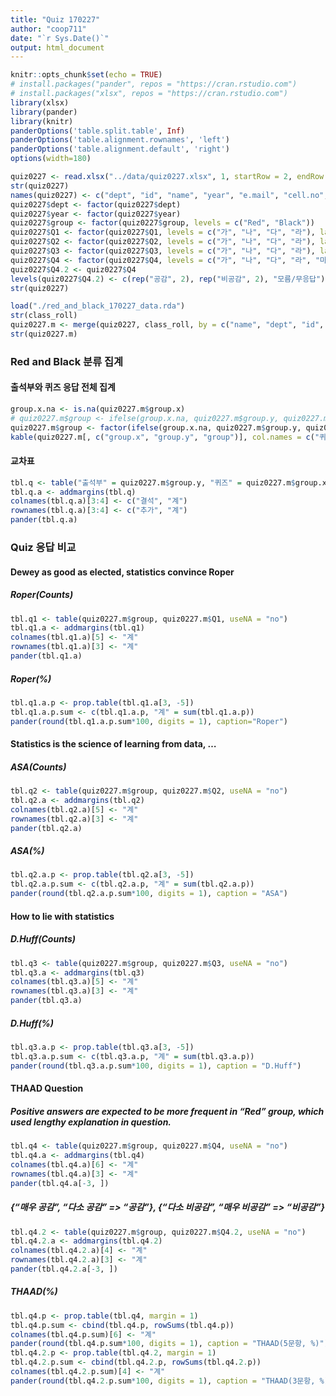 ```yaml
---
title: "Quiz 170227"
author: "coop711"
date: "`r Sys.Date()`"
output: html_document
---
```


```r
knitr::opts_chunk$set(echo = TRUE)
# install.packages("pander", repos = "https://cran.rstudio.com")
# install.packages("xlsx", repos = "https://cran.rstudio.com")
library(xlsx)
library(pander)
library(knitr)
panderOptions('table.split.table', Inf)
panderOptions('table.alignment.rownames', 'left')
panderOptions('table.alignment.default', 'right')
options(width=180)
```

```r
quiz0227 <- read.xlsx("../data/quiz0227.xlsx", 1, startRow = 2, endRow = 155, colIndex = c(3:7, 9:14), colClasses = c(rep("character", 11)), stringsAsFactors = FALSE)
str(quiz0227)
names(quiz0227) <- c("dept", "id", "name", "year", "e.mail", "cell.no", "Q1", "Q2", "Q3", "Q4", "group")
quiz0227$dept <- factor(quiz0227$dept)
quiz0227$year <- factor(quiz0227$year)
quiz0227$group <- factor(quiz0227$group, levels = c("Red", "Black"))
quiz0227$Q1 <- factor(quiz0227$Q1, levels = c("가", "나", "다", "라"), labels = c("통계학", "통계", "자료", "통계청"))
quiz0227$Q2 <- factor(quiz0227$Q2, levels = c("가", "나", "다", "라"), labels = c("통계학", "통계", "자료", "통계청"))
quiz0227$Q3 <- factor(quiz0227$Q3, levels = c("가", "나", "다", "라"), labels = c("통계학", "통계", "자료", "통계청"))
quiz0227$Q4 <- factor(quiz0227$Q4, levels = c("가", "나", "다", "라", "마"), labels = c("매우 공감", "다소 공감", "다소 비공감", "매우 비공감", "모름/무응답"))
quiz0227$Q4.2 <- quiz0227$Q4
levels(quiz0227$Q4.2) <- c(rep("공감", 2), rep("비공감", 2), "모름/무응답")
str(quiz0227)
```

```r
load("./red_and_black_170227_data.rda")
str(class_roll)
quiz0227.m <- merge(quiz0227, class_roll, by = c("name", "dept", "id", "year", "e.mail", "cell.no"), all = TRUE)
str(quiz0227.m)
```

### Red and Black 분류 집계

#### 출석부와 퀴즈 응답 전체 집계

```r
group.x.na <- is.na(quiz0227.m$group.x)
# quiz0227.m$group <- ifelse(group.x.na, quiz0227.m$group.y, quiz0227.m$group.x)
quiz0227.m$group <- factor(ifelse(group.x.na, quiz0227.m$group.y, quiz0227.m$group.x), labels = c("Red", "Black"))
kable(quiz0227.m[, c("group.x", "group.y", "group")], col.names = c("퀴즈", "출석부", "병합"))
```

#### 교차표

```r
tbl.q <- table("출석부" = quiz0227.m$group.y, "퀴즈" = quiz0227.m$group.x, useNA = "ifany")
tbl.q.a <- addmargins(tbl.q)
colnames(tbl.q.a)[3:4] <- c("결석", "계")
rownames(tbl.q.a)[3:4] <- c("추가", "계")
pander(tbl.q.a)
```

### Quiz 응답 비교

#### Dewey as good as elected, statistics convince Roper

##### Roper(Counts) 

```r
tbl.q1 <- table(quiz0227.m$group, quiz0227.m$Q1, useNA = "no")
tbl.q1.a <- addmargins(tbl.q1)
colnames(tbl.q1.a)[5] <- "계"
rownames(tbl.q1.a)[3] <- "계"
pander(tbl.q1.a)
```

##### Roper(%)

```r
tbl.q1.a.p <- prop.table(tbl.q1.a[3, -5])
tbl.q1.a.p.sum <- c(tbl.q1.a.p, "계" = sum(tbl.q1.a.p))
pander(round(tbl.q1.a.p.sum*100, digits = 1), caption="Roper")
```

#### Statistics is the science of learning from data, ...

##### ASA(Counts) 

```r
tbl.q2 <- table(quiz0227.m$group, quiz0227.m$Q2, useNA = "no")
tbl.q2.a <- addmargins(tbl.q2)
colnames(tbl.q2.a)[5] <- "계"
rownames(tbl.q2.a)[3] <- "계"
pander(tbl.q2.a)
```

##### ASA(%)

```r
tbl.q2.a.p <- prop.table(tbl.q2.a[3, -5])
tbl.q2.a.p.sum <- c(tbl.q2.a.p, "계" = sum(tbl.q2.a.p))
pander(round(tbl.q2.a.p.sum*100, digits = 1), caption = "ASA")
```

#### How to lie with statistics

##### D.Huff(Counts) 

```r
tbl.q3 <- table(quiz0227.m$group, quiz0227.m$Q3, useNA = "no")
tbl.q3.a <- addmargins(tbl.q3)
colnames(tbl.q3.a)[5] <- "계"
rownames(tbl.q3.a)[3] <- "계"
pander(tbl.q3.a)
```

##### D.Huff(%)

```r
tbl.q3.a.p <- prop.table(tbl.q3.a[3, -5])
tbl.q3.a.p.sum <- c(tbl.q3.a.p, "계" = sum(tbl.q3.a.p))
pander(round(tbl.q3.a.p.sum*100, digits = 1), caption = "D.Huff")
```

#### THAAD Question

##### Positive answers are expected to be more frequent in "Red" group, which used lengthy explanation in question.

```r
tbl.q4 <- table(quiz0227.m$group, quiz0227.m$Q4, useNA = "no")
tbl.q4.a <- addmargins(tbl.q4)
colnames(tbl.q4.a)[6] <- "계"
rownames(tbl.q4.a)[3] <- "계"
pander(tbl.q4.a[-3, ])
```

##### {"매우 공감", "다소 공감" => "공감"}, {"다소 비공감", "매우 비공감" => "비공감"}

```r
tbl.q4.2 <- table(quiz0227.m$group, quiz0227.m$Q4.2, useNA = "no")
tbl.q4.2.a <- addmargins(tbl.q4.2)
colnames(tbl.q4.2.a)[4] <- "계"
rownames(tbl.q4.2.a)[3] <- "계"
pander(tbl.q4.2.a[-3, ])
```

##### THAAD(%)

```r
tbl.q4.p <- prop.table(tbl.q4, margin = 1)
tbl.q4.p.sum <- cbind(tbl.q4.p, rowSums(tbl.q4.p))
colnames(tbl.q4.p.sum)[6] <- "계"
pander(round(tbl.q4.p.sum*100, digits = 1), caption = "THAAD(5문항, %)")
tbl.q4.2.p <- prop.table(tbl.q4.2, margin = 1)
tbl.q4.2.p.sum <- cbind(tbl.q4.2.p, rowSums(tbl.q4.2.p))
colnames(tbl.q4.2.p.sum)[4] <- "계"
pander(round(tbl.q4.2.p.sum*100, digits = 1), caption = "THAAD(3문항, %)")
```

<!--
```r
save.image("../R/quiz170227.RData")
```
-->